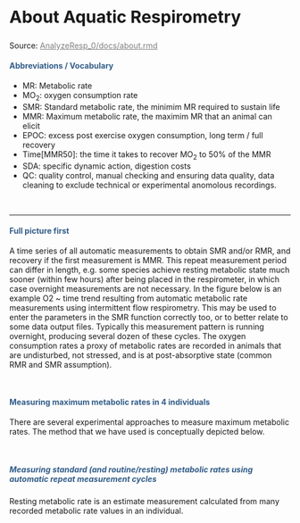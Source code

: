 
<div class="page-header">
  <h2 style="font-size: 30px; text-align:left;">About Aquatic Respirometry</h2>
  <p>Source: <a href = "https://github.com/kraskura/AnalyzeResp_0/blob/main/docs/about.rmd" style = "color:gray;">AnalyzeResp_0/docs/about.rmd</a></p>
</div>


<h4 style="color:#325d88; font-weight: bold;  text-align: left"> Abbreviations / Vocabulary </h4>

- MR: Metabolic rate
- MO~2~: oxygen consumption rate
- SMR: Standard metabolic rate, the minimim MR required to sustain life
- MMR: Maximum metabolic rate, the maximim MR that an animal can elicit
- EPOC: excess post exercise oxygen consumption, long term / full recovery 
- Time[MMR50]: the time it takes to recover MO~2~ to 50% of the MMR
- SDA: specific dynamic action, digestion costs 
- QC: quality control, manual checking and ensuring data quality, data cleaning to exclude technical or experimental anomolous recordings.

<br>

----------------------------------------------

<h4 style="color:#325d88; font-weight: bold;  text-align: left"> Full picture first </h4>

A time series of all automatic measurements to obtain SMR and/or RMR, and recovery if the first measurement is MMR. This repeat measurement period can differ in length, e.g. some species achieve resting metabolic state much sooner (within few hours) after being placed in the respirometer, in which case overnight measurements are not necessary.
In the figure below is an example O2 ~ time trend resulting from automatic metabolic rate measurements using intermittent flow respirometry. This may be used to enter the parameters in the SMR function correctly too, or to better relate to some data output files. Typically this measurement pattern is running overnight, producing several dozen of these cycles. The oxygen consumption rates a proxy of metabolic rates are recorded in animals that are undisturbed, not stressed, and is at post-absorptive state (common RMR and SMR assumption).

<img src="./Images/Full_trend_concept.png" alt="" style="max-width: 1000px; height: auto; display: block;
  margin-left: auto; margin-right: auto;">
<br>

<h4 style="color:#325d88; font-weight: bold;  text-align: left"> Measuring maximum metabolic rates in 4 individuals </h4>

There are several experimental approaches to measure maximum metabolic rates. The method that we have used is conceptually depicted below. 

<img src="./Images/MANUAL_conceptual.png" alt="" style="max-width: 1000px; height: auto; display: block;
  margin-left: auto; margin-right: auto;">
<br>

<h5 style="color:#325d88; font-weight: bold;  text-align: left"> Measuring standard (and routine/resting) metabolic rates using automatic repeat measurement cycles</h5>

Resting metabolic rate is an estimate measurement calculated from many recorded metabolic rate values in an individual. 
<img src="./Images/AUTO_conceptual.png" alt="" style="max-width: 800px; height: auto; display: block;
  margin-left: auto; margin-right: auto;">
<br>

